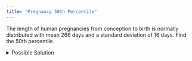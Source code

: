 ```yaml
---
title: "Pregnancy 50th Percentile"
---
```


The length of human pregnancies from conception to birth is normally distributed with mean 266 days and a standard deviation of 16 days. Find the 50th percentile.

<details>

<summary>Possible Solution</summary>

$\mu = 266$

$\sigma = 16$

**Normal Probability Applet Information**

To find the $z$-score corresponding to the 50th percentile.

1.  Select all the area to the left.
2.  Type 0.5 in the Area box.
3.  Read the $z$-score from either box (right box or left box, they are the same).

![](fig_50th_percentile.png)

With 50% of the area to the left, the $z$-score is 0.

``` excel
=NORM.S.INV(0.5)
```

$z = 0$

$\begin{align*} x &= \mu + z\sigma \\ &= 266 + (0)16 \\ &= 266\end{align*}$

The 50th percentile is 266 days ($x = 266$).

The median is 266 days.

</details>

<!--- Adpated from the 80th percentile problem above. --->
